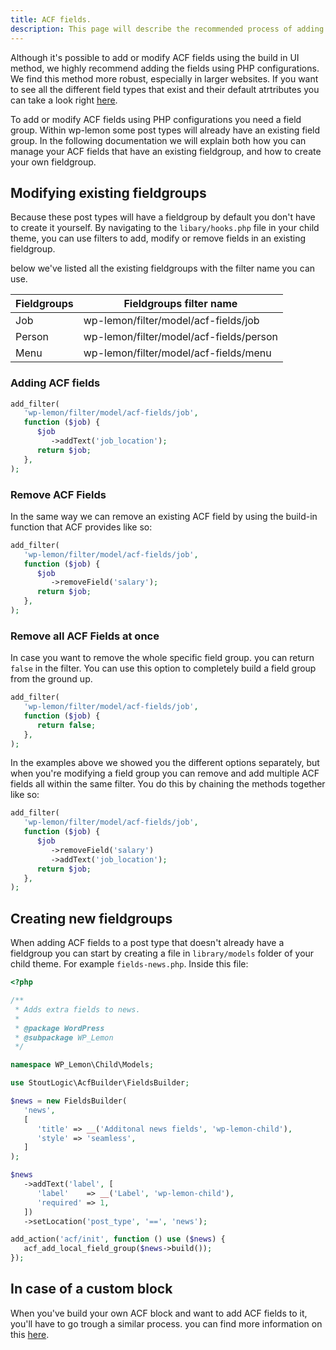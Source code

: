 ```yaml
---
title: ACF fields.
description: This page will describe the recommended process of adding additional field groups using ACF builder.
---
```


Although it's possible to add or modify ACF fields using the build in UI method, we highly recommend adding the fields using PHP configurations. We find this method more robust, especially in larger websites.
If you want to see all the different field types that exist and their default atrtributes you can take a look right [here](https://github.com/StoutLogic/acf-builder/wiki/field-types).

To add or modify ACF fields using PHP configurations you need a field group. Within wp-lemon some post types will already have an existing field group. 
In the following documentation we will explain both how you can manage your ACF fields that have an existing fieldgroup, and how to create your own fieldgroup.




## Modifying existing fieldgroups
Because these post types will have a fieldgroup by default you don't have to create it yourself. 
By navigating to the `libary/hooks.php` file in your child theme, you can use filters to add, modify or remove fields in an existing fieldgroup.

below we've listed all the existing fieldgroups with the filter name you can use.

| **Fieldgroups**          | **Fieldgroups filter name**    |
|------------------------|------------------------|
| Job                    | wp-lemon/filter/model/acf-fields/job  |
| Person                 | wp-lemon/filter/model/acf-fields/person  |
| Menu                   | wp-lemon/filter/model/acf-fields/menu  |


### Adding ACF fields
```php 
add_filter(
   'wp-lemon/filter/model/acf-fields/job',
   function ($job) {
      $job
         ->addText('job_location');
      return $job;
   },
);
```

### Remove ACF Fields
In the same way we can remove an existing ACF field by using the build-in function that ACF provides like so:
```php
add_filter(
   'wp-lemon/filter/model/acf-fields/job',
   function ($job) {
      $job
         ->removeField('salary');
      return $job;
   },
);
```

### Remove all ACF Fields at once
In case you want to remove the whole specific field group. you can return `false` in the filter.
You can use this option to completely build a field group from the ground up.

```php
add_filter(
   'wp-lemon/filter/model/acf-fields/job',
   function ($job) {
      return false;
   },
);
```


In the examples above we showed you the different options separately, but when you're modifying a field group you can remove and add multiple ACF fields all within the same filter. You do this by chaining the methods together like so:
```php 
add_filter(
   'wp-lemon/filter/model/acf-fields/job',
   function ($job) {
      $job
         ->removeField('salary')
         ->addText('job_location');
      return $job;
   },
);
```






## Creating new fieldgroups
When adding ACF fields to a post type that doesn't already have a fieldgroup you can start by creating a file in `library/models` folder of your child theme.
For example `fields-news.php`. Inside this file:

```php 
<?php

/**
 * Adds extra fields to news.
 *
 * @package WordPress
 * @subpackage WP_Lemon
 */

namespace WP_Lemon\Child\Models;

use StoutLogic\AcfBuilder\FieldsBuilder;

$news = new FieldsBuilder(
   'news',
   [
      'title' => __('Additonal news fields', 'wp-lemon-child'),
      'style' => 'seamless',
   ]
);

$news
   ->addText('label', [
      'label'    => __('Label', 'wp-lemon-child'),
      'required' => 1,
   ])
   ->setLocation('post_type', '==', 'news');

add_action('acf/init', function () use ($news) {
   acf_add_local_field_group($news->build());
});
```






## In case of a custom block
When you've build your own ACF block and want to add ACF fields to it, you'll have to go trough a similar process. you can find more information on this  [here](/extend/add-blocks#block-with-custom-acf-fields).